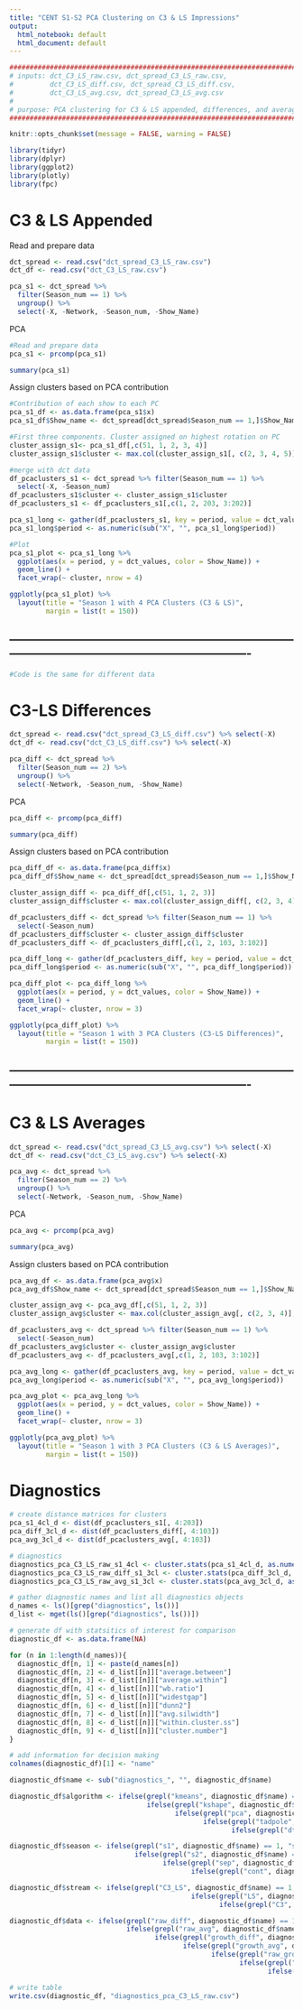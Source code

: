 ---
title: "CENT S1-S2 PCA Clustering on C3 & LS Impressions"
output:
  html_notebook: default
  html_document: default
---

```{r}
##################################################################################
# inputs: dct_C3_LS_raw.csv, dct_spread_C3_LS_raw.csv, 
#         dct_C3_LS_diff.csv, dct_spread_C3_LS_diff.csv, 
#         dct_C3_LS_avg.csv, dct_spread_C3_LS_avg.csv 
#
# purpose: PCA clustering for C3 & LS appended, differences, and averages
##################################################################################
```

```{r setup, include=FALSE}
knitr::opts_chunk$set(message = FALSE, warning = FALSE)
```

```{r}
library(tidyr)
library(dplyr)
library(ggplot2)
library(plotly)
library(fpc)
```

# C3 & LS Appended

Read and prepare data
```{r}
dct_spread <- read.csv("dct_spread_C3_LS_raw.csv")
dct_df <- read.csv("dct_C3_LS_raw.csv")

pca_s1 <- dct_spread %>% 
  filter(Season_num == 1) %>%
  ungroup() %>%
  select(-X, -Network, -Season_num, -Show_Name)
```

PCA
```{r}
#Read and prepare data
pca_s1 <- prcomp(pca_s1)

summary(pca_s1)
```

Assign clusters based on PCA contribution
```{r}

#Contribution of each show to each PC
pca_s1_df <- as.data.frame(pca_s1$x)
pca_s1_df$Show_name <- dct_spread[dct_spread$Season_num == 1,]$Show_Name

#First three components. Cluster assigned on highest rotation on PC
cluster_assign_s1<- pca_s1_df[,c(51, 1, 2, 3, 4)]
cluster_assign_s1$cluster <- max.col(cluster_assign_s1[, c(2, 3, 4, 5)], ties.method = "first")

#merge with dct data
df_pcaclusters_s1 <- dct_spread %>% filter(Season_num == 1) %>% 
  select(-X, -Season_num)
df_pcaclusters_s1$cluster <- cluster_assign_s1$cluster
df_pcaclusters_s1 <- df_pcaclusters_s1[,c(1, 2, 203, 3:202)]

pca_s1_long <- gather(df_pcaclusters_s1, key = period, value = dct_values, X1:X200)
pca_s1_long$period <- as.numeric(sub("X", "", pca_s1_long$period))

#Plot
pca_s1_plot <- pca_s1_long %>% 
  ggplot(aes(x = period, y = dct_values, color = Show_Name)) + 
  geom_line() + 
  facet_wrap(~ cluster, nrow = 4)

ggplotly(pca_s1_plot) %>% 
  layout(title = "Season 1 with 4 PCA Clusters (C3 & LS)", 
         margin = list(t = 150))
```


-------------------------------------------------------------------------------------------------------------------------------------
-------------------------------------------------------------------------------------------------------------------------------------

```{r}
#Code is the same for different data
```

# C3-LS Differences

```{r}
dct_spread <- read.csv("dct_spread_C3_LS_diff.csv") %>% select(-X)
dct_df <- read.csv("dct_C3_LS_diff.csv") %>% select(-X)

pca_diff <- dct_spread %>% 
  filter(Season_num == 2) %>%
  ungroup() %>%
  select(-Network, -Season_num, -Show_Name)
```

PCA
```{r}
pca_diff <- prcomp(pca_diff)

summary(pca_diff)
```

Assign clusters based on PCA contribution
```{r}
pca_diff_df <- as.data.frame(pca_diff$x)
pca_diff_df$Show_name <- dct_spread[dct_spread$Season_num == 1,]$Show_Name

cluster_assign_diff <- pca_diff_df[,c(51, 1, 2, 3)]
cluster_assign_diff$cluster <- max.col(cluster_assign_diff[, c(2, 3, 4)], ties.method = "first")

df_pcaclusters_diff <- dct_spread %>% filter(Season_num == 1) %>% 
  select(-Season_num)
df_pcaclusters_diff$cluster <- cluster_assign_diff$cluster
df_pcaclusters_diff <- df_pcaclusters_diff[,c(1, 2, 103, 3:102)]

pca_diff_long <- gather(df_pcaclusters_diff, key = period, value = dct_values ,X1:X100)
pca_diff_long$period <- as.numeric(sub("X", "", pca_diff_long$period))

pca_diff_plot <- pca_diff_long %>% 
  ggplot(aes(x = period, y = dct_values, color = Show_Name)) + 
  geom_line() + 
  facet_wrap(~ cluster, nrow = 3)

ggplotly(pca_diff_plot) %>% 
  layout(title = "Season 1 with 3 PCA Clusters (C3-LS Differences)", 
         margin = list(t = 150))
```


-------------------------------------------------------------------------------------------------------------------------------------
-------------------------------------------------------------------------------------------------------------------------------------


# C3 & LS Averages

```{r}
dct_spread <- read.csv("dct_spread_C3_LS_avg.csv") %>% select(-X)
dct_df <- read.csv("dct_C3_LS_avg.csv") %>% select(-X)

pca_avg <- dct_spread %>% 
  filter(Season_num == 2) %>%
  ungroup() %>%
  select(-Network, -Season_num, -Show_Name)
```

PCA
```{r}
pca_avg <- prcomp(pca_avg)

summary(pca_avg)
```

Assign clusters based on PCA contribution
```{r}
pca_avg_df <- as.data.frame(pca_avg$x)
pca_avg_df$Show_name <- dct_spread[dct_spread$Season_num == 1,]$Show_Name

cluster_assign_avg <- pca_avg_df[,c(51, 1, 2, 3)]
cluster_assign_avg$cluster <- max.col(cluster_assign_avg[, c(2, 3, 4)], ties.method = "first")

df_pcaclusters_avg <- dct_spread %>% filter(Season_num == 1) %>% 
  select(-Season_num)
df_pcaclusters_avg$cluster <- cluster_assign_avg$cluster
df_pcaclusters_avg <- df_pcaclusters_avg[,c(1, 2, 103, 3:102)]

pca_avg_long <- gather(df_pcaclusters_avg, key = period, value = dct_values ,X1:X100)
pca_avg_long$period <- as.numeric(sub("X", "", pca_avg_long$period))

pca_avg_plot <- pca_avg_long %>% 
  ggplot(aes(x = period, y = dct_values, color = Show_Name)) + 
  geom_line() + 
  facet_wrap(~ cluster, nrow = 3)

ggplotly(pca_avg_plot) %>% 
  layout(title = "Season 1 with 3 PCA Clusters (C3 & LS Averages)", 
         margin = list(t = 150))
```

# Diagnostics

```{r}
# create distance matrices for clusters
pca_s1_4cl_d <- dist(df_pcaclusters_s1[, 4:203])
pca_diff_3cl_d <- dist(df_pcaclusters_diff[, 4:103])
pca_avg_3cl_d <- dist(df_pcaclusters_avg[, 4:103])

# diagnostics
diagnostics_pca_C3_LS_raw_s1_4cl <- cluster.stats(pca_s1_4cl_d, as.numeric(df_pcaclusters_s1$cluster))
diagnostics_pca_C3_LS_raw_diff_s1_3cl <- cluster.stats(pca_diff_3cl_d, as.numeric(df_pcaclusters_diff$cluster))
diagnostics_pca_C3_LS_raw_avg_s1_3cl <- cluster.stats(pca_avg_3cl_d, as.numeric(df_pcaclusters_avg$cluster))

# gather diagnostic names and list all diagnostics objects
d_names <- ls()[grep("diagnostics", ls())]
d_list <- mget(ls()[grep("diagnostics", ls())])

# generate df with statsitics of interest for comparison
diagnostic_df <- as.data.frame(NA)

for (n in 1:length(d_names)){
  diagnostic_df[n, 1] <- paste(d_names[n])
  diagnostic_df[n, 2] <- d_list[[n]]["average.between"]
  diagnostic_df[n, 3] <- d_list[[n]]["average.within"]
  diagnostic_df[n, 4] <- d_list[[n]]["wb.ratio"]
  diagnostic_df[n, 5] <- d_list[[n]]["widestgap"]
  diagnostic_df[n, 6] <- d_list[[n]]["dunn2"]
  diagnostic_df[n, 7] <- d_list[[n]]["avg.silwidth"]
  diagnostic_df[n, 8] <- d_list[[n]]["within.cluster.ss"]
  diagnostic_df[n, 9] <- d_list[[n]]["cluster.number"]
}

# add information for decision making
colnames(diagnostic_df)[1] <- "name"

diagnostic_df$name <- sub("diagnostics_", "", diagnostic_df$name)

diagnostic_df$algorithm <- ifelse(grepl("kmeans", diagnostic_df$name) == 1, "kmeans", 
                                  ifelse(grepl("kshape", diagnostic_df$name) == 1, "kshape", 
                                         ifelse(grepl("pca", diagnostic_df$name) == 1, "PCA", 
                                                ifelse(grepl("tadpole", diagnostic_df$name) == 1, "TADpole", 
                                                       ifelse(grepl("dtw", diagnostic_df$name) == 1, "DTW", 0)))))

diagnostic_df$season <- ifelse(grepl("s1", diagnostic_df$name) == 1, "s1", 
                               ifelse(grepl("s2", diagnostic_df$name) == 1, "s2",
                                      ifelse(grepl("sep", diagnostic_df$name) == 1, "sep",
                                             ifelse(grepl("cont", diagnostic_df$name) == 1, "cont", 0))))

diagnostic_df$stream <- ifelse(grepl("C3_LS", diagnostic_df$name) == 1, "C3+LS",
                                             ifelse(grepl("LS", diagnostic_df$name) == 1, "LS",
                                                    ifelse(grepl("C3", diagnostic_df$name) == 1, "C3", 0)))

diagnostic_df$data <- ifelse(grepl("raw_diff", diagnostic_df$name) == 1, "raw diff",
                             ifelse(grepl("raw_avg", diagnostic_df$name) == 1, "raw avg",
                                    ifelse(grepl("growth_diff", diagnostic_df$name) == 1, "growth diff",
                                           ifelse(grepl("growth_avg", diagnostic_df$name) == 1, "growth avg", 
                                                  ifelse(grepl("raw_growth", diagnostic_df$name) == 1, "raw+growth",
                                                         ifelse(grepl("growth", diagnostic_df$name) == 1, "growth",
                                                                ifelse(grepl("raw", diagnostic_df$name) == 1, "raw",0)))))))
```

```{r}
# write table
write.csv(diagnostic_df, "diagnostics_pca_C3_LS_raw.csv")
```

